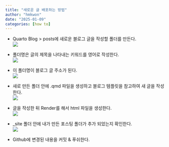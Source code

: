 ```yaml
---
title: "새로운 글 배포하는 방법"
author: "hmkwon"
date: "2025-01-09"
categories: [how to]
---
```


-   Quarto Blog \> posts에 새로운 블로그 글을 작성할 폴더를 만든다.\
    ![](images/CleanShot 2025-01-09 at 07.24.48-RStudio-Quarto Blog - main - RStudio.png)

-   폴더명은 글의 제목을 나타내는 키워드를 영어로 작성한다.\
    ![](images/CleanShot 2025_01_09_RStudio_000002.png)

-   이 폴더명이 블로그 글 주소가 된다.\
    ![](images/CleanShot 2025-01-09 at 07.27.15-Google Chrome-새로운 글 배포하는 방법 – My Logs.png)

-   새로 만든 폴더 안에 .qmd 파일을 생성하고 블로그 템플릿을 참고하여 새 글을 작성한다.\
    ![](images/CleanShot 2025-01-09 at 07.27.47-RStudio-Quarto Blog - main - RStudio.png)

-   글을 작성한 뒤 Render를 해서 html 파일을 생성한다.\
    ![](images/CleanShot 2025-01-09 at 07.28.17-RStudio-Quarto Blog - main - RStudio.png)

-   \_site 폴더 안에 내가 만든 포스팅 폴더가 추가 되었는지 확인한다.\
    ![](images/CleanShot 2025-01-09 at 07.29.49-RStudio-Quarto Blog - main - RStudio.png)

-   Github에 변경된 내용을 커밋 & 푸쉬한다.\
